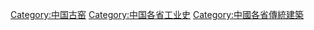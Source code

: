 [[Category:中国古窑|Category:中国古窑]]
[[Category:中国各省工业史|Category:中国各省工业史]]
[[Category:中國各省傳統建築|Category:中國各省傳統建築]]